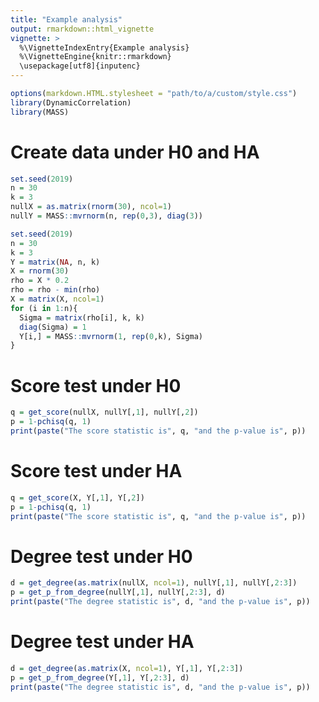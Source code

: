 ```yaml
---
title: "Example analysis"
output: rmarkdown::html_vignette
vignette: >
  %\VignetteIndexEntry{Example analysis}
  %\VignetteEngine{knitr::rmarkdown}
  \usepackage[utf8]{inputenc}
---
```


```r
options(markdown.HTML.stylesheet = "path/to/a/custom/style.css")
library(DynamicCorrelation)
library(MASS)
```

# Create data under H0 and HA

```r
set.seed(2019)
n = 30
k = 3
nullX = as.matrix(rnorm(30), ncol=1)
nullY = MASS::mvrnorm(n, rep(0,3), diag(3))
```


```r
set.seed(2019)
n = 30
k = 3
Y = matrix(NA, n, k)
X = rnorm(30)
rho = X * 0.2
rho = rho - min(rho)
X = matrix(X, ncol=1)
for (i in 1:n){
  Sigma = matrix(rho[i], k, k)
  diag(Sigma) = 1
  Y[i,] = MASS::mvrnorm(1, rep(0,k), Sigma)
}
```

# Score test under H0

```r
q = get_score(nullX, nullY[,1], nullY[,2])
p = 1-pchisq(q, 1)
print(paste("The score statistic is", q, "and the p-value is", p))
```

# Score test under HA

```r
q = get_score(X, Y[,1], Y[,2])
p = 1-pchisq(q, 1)
print(paste("The score statistic is", q, "and the p-value is", p))
```

# Degree test under H0
```r
d = get_degree(as.matrix(nullX, ncol=1), nullY[,1], nullY[,2:3])
p = get_p_from_degree(nullY[,1], nullY[,2:3], d)
print(paste("The degree statistic is", d, "and the p-value is", p))
```


# Degree test under HA

```r
d = get_degree(as.matrix(X, ncol=1), Y[,1], Y[,2:3])
p = get_p_from_degree(Y[,1], Y[,2:3], d)
print(paste("The degree statistic is", d, "and the p-value is", p))
```

